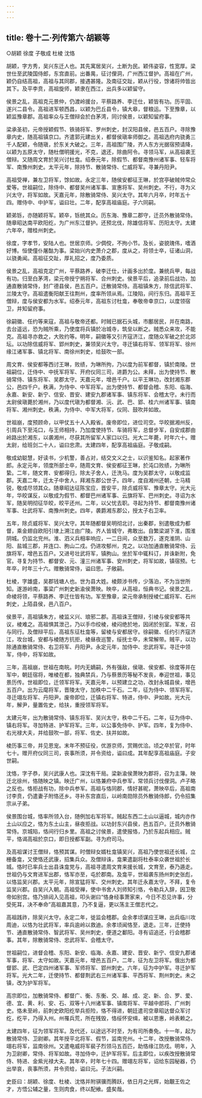 ```yaml
---
---
---
```

title: 卷十二·列传第六·胡颖等
---

○胡颖  徐度  子敬成  杜棱  沈恪

胡颖，字方秀，吴兴东迁人也。其先寓居吴兴，土断为民。颖伟姿容，性宽厚。梁世仕至武陵国侍郎，东宫直前。出番禺，征讨俚洞，广州西江督护。高祖在广州，颖仍自结高祖，高祖与其同郡，接遇甚隆。及南征交趾，颖从行役，馀诸将帅皆出其下。及平李贲，高祖旋师，颖隶在西江，出兵多以颖留守。

侯景之乱，高祖克元景仲，仍渡岭援台，平蔡路养、李迁仕，颖皆有功。历平固、遂兴二县令。高祖进军顿西昌，以颖为巴丘县令，镇大皋，督粮运。下至豫章，以颖监豫章郡。高祖率众与王僧辩会於白茅湾，同讨侯景，以颖知留府事。

梁承圣初，元帝授颖假节、铁骑将军、罗州刺史，封汉阳县侯，邑五百户。寻除豫章内史，随高祖镇京口。齐遣郭元建出关，都督侯瑱率师御之。高祖选府内骁勇三千人配颖，令随瑱，於东关大破之。三年，高祖围广陵，齐人东方光据宿预请降，以颖为五原太守，随杜僧明援光，不克，退还，除曲阿令。寻领马军，从高祖袭王僧辩。又随周文育於吴兴讨杜龛。绍泰元年，除假节、都督南豫州诸军事、轻车将军、南豫州刺史。太平元年，除持节、散骑常侍、仁威将军。寻兼丹阳尹。

高祖受禅，兼左卫将军，馀如故。永定三年，随侯安都征王琳，於宫亭破贼帅常众爱等。世祖嗣位，除侍中、都督吴州诸军事、宣惠将军、吴州刺史。不行，寻为义兴太守，将军如故。天嘉元年，除散骑常侍、吴兴太守。其年六月卒，时年五十四。赠侍中、中护军，谥曰壮。二年，配享高祖庙庭。子六同嗣。

颖弟铄，亦随颖将军。颖卒，铄统其众。历东海、豫章二郡守，迁员外散骑常侍。随章昭达南平欧阳纥，为广州东江督护。还预北伐，除雄信将军、历阳太守。太建六年卒，赠桂州刺史。

徐度，字孝节，安陆人也。世居京师。少倜傥，不拘小节。及长，姿貌瑰伟，嗜酒好博。恒使僮仆屠酤为事。梁始兴内史萧介之郡，度从之，将领士卒，征诸山洞，以骁勇闻。高祖征交趾，厚礼招之，度乃委质。

侯景之乱，高祖克定广州，平蔡路养，破李迁仕，计画多出於度。兼统兵甲，每战有功。归至白茅湾，梁元帝授宁朔将军、合州刺史。侯景平后，追录前后战功，加通直散骑常侍，封广德县侯，邑五百户。迁散骑常侍。高祖镇朱方，除信武将军、兰陵太守。高祖遣衡阳献王往荆州，度率所领从焉。江陵陷，间行东归。高祖平王僧辩，度与侯安都为水军。绍泰元年，高祖东讨杜龛，奉敬帝幸京口，以度领宿卫，并知留府事。

徐嗣徽、任约等来寇，高祖与敬帝还都。时贼已据石头城，市鄽居民，并在南路，去台遥远，恐为贼所乘，乃使度将兵镇於冶城寺，筑垒以断之。贼悉众来攻，不能克。高祖寻亦救之，大败约等。明年，嗣徽等又引齐寇济江，度随众军破之於北郊坛。以功除信威将军、郢州刺史，兼领吴兴太守。寻迁镇右将军、领军将军、徐州缘江诸军事、镇北将军、南徐州刺史，给鼓吹一部。

周文育、侯安都等西讨王琳，败绩，为琳所拘，乃以度为前军都督，镇於南陵。世祖嗣位，迁侍中、中抚军将军、开府仪同三司，进爵为公。未拜，出为使持节、散骑常侍、镇东将军、吴郡太守。天嘉元年，增邑千户。以平王琳功，改封湘东郡公，邑四千户。秩满，为侍中、中军将军。出为使持节、都督会稽、东阳、临海、永嘉、新安、新宁、信安、晋安、建安九郡诸军事、镇东将军、会稽太守。未行而太尉侯瑱薨於湘州，乃以度代瑱为都督湘、沅、武、巴、郢、桂六州诸军事、镇南将军、湘州刺史。秩满，为侍中、中军大将军，仪同、鼓吹并如故。

世祖崩，度预顾命，以甲仗五十人入殿省。废帝即位，进位司空。华皎据湘州反，引周兵下至沌口，与王师相持，乃加度使持节、车骑将军，总督步军，自安成郡由岭路出於湘东，以袭湘州，尽获其所留军人家口以归。光大二年薨，时年六十。赠太尉，给班剑二十人，谥曰忠肃。太建四年，配享高祖庙庭。子敬成嗣。

敬成幼聪慧，好读书，少机警，善占对，结交文义之士，以识鉴知名。起家著作郎。永定元年，领度所部士卒，随周文育、侯安都征王琳，於沌口败绩，为琳所絷。二年，随文育、安都得归，除太子舍人，迁洗马。度为吴郡太守，以敬成监郡。天嘉二年，迁太子中舍人，拜湘东郡公世子。四年，度自湘州还朝，士马精锐，敬成尽领其众。随章昭达征陈宝应，晋安平，除贞威将军、豫章太守。光大元年，华皎谋反，以敬成为假节、都督巴州诸军事、云旗将军、巴州刺史。寻诏为水军，随吴明彻征华皎，皎平还州。二年，以父忧去职。寻起为持节、都督南豫州诸军事、壮武将军、南豫州刺史。四年，袭爵湘东郡公，授太子右卫率。

五年，除贞威将军、吴兴太守。其年随都督吴明彻北讨，出秦郡，别遣敬成为都督，乘金翅自欧阳引埭上溯江由广陵。齐人皆城守，弗敢出。自繁梁湖下淮，围淮阴城。仍监北兖州。淮、泗义兵相率响应，一二日间，众至数万，遂克淮阴、山阳、盐城三郡，并连口、朐山二戍。仍进攻郁州，克之。以功加通直散骑常侍、云旗将军，增邑五百户。又进号壮武将军，镇朐山。坐於军中辄科订，并诛新附，免官。寻复为持节、都督安、元、潼三州诸军事、安州刺史，将军如故，镇宿预。七年卒，时年三十六。赠散骑常侍，谥曰思。子敞嗣。

杜棱，字雄盛，吴郡钱塘人也。世为县大姓。棱颇涉书传，少落泊，不为当世所知。遂游岭南，事梁广州刺史新渝侯萧映。映卒，从高祖，恒典书记。侯景之乱，命棱将领，平蔡路养、李迁仕皆有功。军至豫章，梁元帝承制授棱仁威将军、石州刺史，上陌县侯，邑八百户。

侯景平，高祖镇朱方，棱监义兴、琅邪二郡。高祖诛王僧辩，引棱与侯安都等共议，棱难之。高祖惧其泄己，乃以手巾绞棱，棱闷绝於地，因闭於别室。军发，召与同行。及僧辩平后，高祖东征杜龛等，留棱与安都居守。徐嗣徽、任约引齐寇济江，攻台城，安都与棱随方抗拒，棱昼夜巡警，绥抚士卒，未常解带。贼平，以功除通直散骑常侍、右卫将军、丹阳尹。永定元年，加侍中、忠武将军。寻迁中领军，侍中，将军如故。

三年，高祖崩，世祖在南皖。时内无嫡嗣，外有强敌，侯瑱、侯安都、徐度等并在军中，朝廷宿将，唯棱在都，独典禁兵，乃与蔡景历等秘不发丧，奉迎世祖，事见景历传。世祖即位，迁领军将军。天嘉元年，以预建立之功，改封永城县侯，增邑五百户。出为云麾将军，晋陵太守，加秩中二千石。二年，征为侍中、领军将军。寻迁翊左将军、丹阳尹。废帝即位，迁镇右将军、特进，侍中、尹如故。光大元年，解尹，量置佐史，给扶，重授领军将军。

太建元年，出为散骑常侍、镇东将军、吴兴太守，秩中二千石。二年，征为侍中、镇右将军。寻加特进、护军将军。三年，以公事免侍中、护军。四年，复为侍中、右光禄大夫，并给鼓吹一部，将军、佐史、扶并如故。

棱历事三帝，并见恩宠。末年不预征役，优游京师，赏赐优洽。顷之卒於官，时年七十。赠开府仪同三司，丧事所须，并令资给，谥曰成。其年配享高祖庙庭。子安世嗣。

沈恪，字子恭，吴兴武康人也。深沈有干局。梁新渝侯萧映为郡将，召为主簿。映迁北徐州，恪随映之镇。映迁广州，以恪兼府中兵参军，常领兵讨伐俚洞。卢子略之反也。恪拒战有功，除中兵参军。高祖与恪同郡，情好甚昵，萧映卒后，高祖南讨李贲，仍遣妻子附恪还乡。寻补东宫直后，以岭南勋除员外散骑侍郎，仍令招集宗从子弟。

侯景围台城，恪率所领入台，随例加右军将军。贼起东西二土山以逼城，城内亦作土山以应之，恪为东土山主，昼夜拒战。以功封东兴县侯，邑五百户。迁员外散骑常侍。京城陷，恪间行归乡里。高祖之讨侯景，遣使报恪，乃於东起兵相应。贼平，恪谒高祖於京口，即日授都军副。寻为府司马。

及高祖谋讨王僧辩，恪预其谋。时僧辩女婿杜龛镇吴兴，高祖乃使世祖还长城，立栅备龛，又使恪还武康，招集兵众。及僧辩诛，龛果遣副将杜泰率众袭世祖於长城。恪时已率兵士出县诛龛党与，高祖寻遣周文育来援长城，文育至，泰乃遁走。世祖仍与文育进军出郡，恪军亦至，屯於郡南。及龛平，世祖袭东扬州刺史张彪，以恪监吴兴郡。太平元年，除宣猛将军、交州刺史。其年迁永嘉太守。不拜，复令监吴兴郡。自吴兴入朝。高祖受禅，使中书舍人刘师知引恪，令勒兵入辞，因卫敬帝如别宫。恪乃排闼入见高祖，叩头谢曰“恪身经事萧家来，今日不忍见许事，分受死耳，决不奉命”高祖嘉其意，乃不复逼，更以荡主王僧志代之。

高祖践祚，除吴兴太守。永定二年，徙监会稽郡。会余孝顷谋应王琳，出兵临川攻周迪，以恪为壮武将军，率兵逾岭以救迪。余孝顷闻恪至，退走。三年，迁使持节、通直散骑常侍、智武将军、吴州刺史，便道之鄱阳。寻有诏追还，行会稽郡事。其年，除散骑常侍、忠武将军、会稽太守。

世祖嗣位，进督会稽、东阳、新安、临海、永嘉、建安、晋安、新宁、信安九郡诸军事，将军、太守如故。天嘉元年，增邑五百户。二年，征为左卫将军。俄出为都督郢、武、巴定四州诸军事、军师将军、郢州刺史。六年，征为中护军。寻迁护军将军。光大二年，迁使持节、都督荆武右三州诸军事、平西将军、荆州刺史。未之镇，改为护军将军。

高宗即位，加散骑常侍、都督广、衡、东衡、交、越、成、定、新、合、罗、爱、德、宜、黄、利、安、石、双等十八州诸军事、镇南将军、平越中郎将、广州刺史。恪未至岭，前刺史欧阳纥举兵拒险，恪不得进，朝廷遣司空章昭达督众军讨纥，纥平，乃得入州。州罹兵荒，所在残毁，恪绥怀安缉，被以恩惠，岭表赖之。

太建四年，征为领军将军。及代还，以途远不时至，为有司所奏免。十一年，起为散骑常侍、卫尉卿。其年授平北将军、假节，监南兖州。十二年，改授散骑常侍、翊右将军，监南徐州。又遣电威将军裴子烈领马五百匹，助恪缘江防戍。明年，入为卫尉卿，常侍、将军如故。寻加侍中，迁护军将军。后主即位，以疾改授散骑常侍、特进、金紫光禄大夫。其年卒，时年七十四。赠翊左将军，诏给东园秘器，仍出举哀，丧事所须，并令资给，谥曰元。子法兴嗣。

史臣曰：胡颖、徐度、杜棱、沈恪并附骐骥而腾跃，依日月之光辉，始覯王佐之才，方悟公辅之量，生则肉食，终以配飨。盛矣哉。

